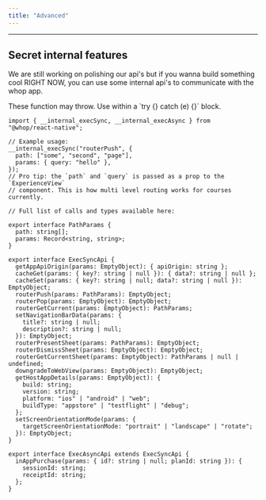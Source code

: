 ```yaml
---
title: "Advanced"
---
```


---

## Secret internal features

We are still working on polishing our api's but if you wanna build something cool RIGHT NOW, you can use some internal api's to communicate with the whop app.

<Warning>
  These function may throw. Use within a `try {} catch (e) {}` block.
</Warning>

```tsx
import { __internal_execSync, __internal_execAsync } from "@whop/react-native";

// Example usage:
__internal_execSync("routerPush", {
  path: ["some", "second", "page"],
  params: { query: "hello" },
});
// Pro tip: the `path` and `query` is passed as a prop to the `ExperienceView`
// component. This is how multi level routing works for courses currently.

// Full list of calls and types available here:

export interface PathParams {
  path: string[];
  params: Record<string, string>;
}

export interface ExecSyncApi {
  getAppApiOrigin(params: EmptyObject): { apiOrigin: string };
  cacheGet(params: { key?: string | null }): { data?: string | null };
  cacheSet(params: { key?: string | null; data?: string | null }): EmptyObject;
  routerPush(params: PathParams): EmptyObject;
  routerPop(params: EmptyObject): EmptyObject;
  routerGetCurrent(params: EmptyObject): PathParams;
  setNavigationBarData(params: {
    title?: string | null;
    description?: string | null;
  }): EmptyObject;
  routerPresentSheet(params: PathParams): EmptyObject;
  routerDismissSheet(params: EmptyObject): EmptyObject;
  routerGetCurrentSheet(params: EmptyObject): PathParams | null | undefined;
  downgradeToWebView(params: EmptyObject): EmptyObject;
  getHostAppDetails(params: EmptyObject): {
    build: string;
    version: string;
    platform: "ios" | "android" | "web";
    buildType: "appstore" | "testflight" | "debug";
  };
  setScreenOrientationMode(params: {
    targetScreenOrientationMode: "portrait" | "landscape" | "rotate";
  }): EmptyObject;
}

export interface ExecAsyncApi extends ExecSyncApi {
  inAppPurchase(params: { id?: string | null; planId: string }): {
    sessionId: string;
    receiptId: string;
  };
}
```
